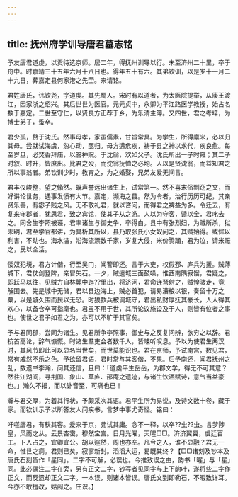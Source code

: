 ```yaml
---
---
---
```

title: 抚州府学训导唐君墓志铭
---



予友唐君道虔，以贡待选京师。居二年，得抚州训导以行。未至济州二十里，卒于舟中。时嘉靖三十五年六月十八日也。得年五十有六。其弟钦训，以是岁十一月二十九日，葬嘉定县何家港之先茔。来请铭。

君姓唐氏，讳钦尧，字道虔。其先蜀人。宋时有以道者，为太医院提举，从康王渡江，因家浙之绍兴。其后世世为医官。元元贞中，永卿为平江路医学教授，始占名数于嘉定。二世至守仁，以贤良方正荐于乡，为乐清主簿。又四世，君之考垶，为博士弟子，蚤卒。

君少孤，赘于沈氏。然事母孝，家虽儒素，甘旨常具。为学生，所得廪米，必以归其母。尝就试海虞，忽心动，亟归。母方遘危疾，祷于县之神以求代，疾良愈。每至岁旦，必焚香拜庙，以答神贶。于沈翁，欢如父子。沈氏所出一子时雍；其二子时叙、时升，皆庶出。比君之殁，而沈翁抚恤之必均。人以是贤沈翁，而益知君之所以事翁者。弟钦训少时，教育之，为之婚娶，兄弟友爱无间言。

君丰仪峻整，望之翛然。既声誉远出诸生上，试常第一。然不喜末俗剽窃之文，而好讲论世务，遇事发愤有大节。嘉定，濒海之县。然为令者，治行历历可纪，其亲贤乐善，有宓子贱之风。无不敬礼君，就以咨问，而得君之裨益为多。令迁去，有复来守郡者，犹思君，致之宾馆，使其子从之游。人以为守客，馈以金，君叱去之。同舍生李照被诬，君率诸生与御史争，卒得白。县中有张烈妇，为贼所杀，狱未明，君至学官都讲，为具析其所以，县乃取张氏小女奴问之，其贼始得。或怵以利害，不动也。海水溢，沿海流漂数千家，岁复大侵，米价腾踊，君为泣，请米赈之，民以全活。

倭奴犯境，君方计偕，行至吴门，闻警即还。言于大吏，权假邳、庐兵为援。贼薄城下，君仗剑登陴，亲冒矢石。一夕，贼遶城三面鼓噪，惟西南隅寂馏，君疑之，即跃马以往，见贼方自林麓中迤??里出，将济河，君命连弩射之，贼惶骇走，竟解围去。先是城中无储，君以县边海上，贼必首犯，请易漕粮以银，奏留十万之粟，以是城久围而民以无恐。时狼款兵被调城守，君出私财厚抚其豪长，人人得其欢心，以备仓卒可指麾也。君虽不用于世，其所论议施设及于人，则皆有位者之事也。使世之君子如君之为，亦可以不旷于其官矣。

予与君同郡，尝同为诸生。见君所争李照事，御史与之反复问辨，欲穷之以辞。君抗首高论，辞气慷慨。时诸生羣吏会者数千人，皆竦听叹息。予以为使君生两汉时，其风节即此可以显名当世矣，而世莫能识也。君在京师，予试南宫，数见君，常有戚然不乐之色。予欲留君语，君时常与其客偕，不果。后予南还，闻君抚州之乱，数遗书李瀚，问其还信，且曰：「道虔平生岳岳，为郡文学，得无不可其意？然往江湖间，寻荆国、象山、草庐、邵庵之遗迹，与诸生饮酒赋诗，意气当益豪也。」瀚久不报，而以讣音至，可痛也已！

瀚与君交厚，为着其行状，予颇采次其语。君平生所为易说，及诗文数十卷，藏于家。而钦训示予以所答友人问疾书，言梦中事尤奇怪。铭曰：

吁嗟唐君，有秩其容。爰来于京，弗试其庸。念不一释，以卒??虫??虫。言梦陟皇，风雨之从。云景杳霭，穆然宝宫。日月光曜，天暒□□。济济翼翼，虞廷百工。卜人占之，宜卿宜公。胡以遽然，周也亦空。凡今之人，谁不显融？君无一命，惟世之痌。君则已矣，寂寥新封。滔滔大运，曷既其终？【□□诸刻及钞本及唐氏石刻皆作「星同」。二字不可解，必误也。今推致误之由，韵书「暒」与「星」同。此必偶注二字在旁，另有正文二字，钞写者见同字与上下韵叶，遂将些二字作正文，而反遗却正文二字。一本误，则诸本皆误。唐氏文到即勒石，不暇致详耳。今亦不敢擅改，姑阙之。庄识。】